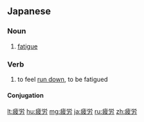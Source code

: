 ==Japanese==
{{ja-kanjitab|ひ|ろう|yomi=o}}

===Noun===
{{ja-noun|ひろう|kyu=疲勞}}

# [[fatigue]]

===Verb===
{{ja-verb-suru|ひろう|kyu=疲勞}}

# to feel [[run down]], to be fatigued

====Conjugation====
{{ja-suru|ひろう}}

[[lt:疲労]]
[[hu:疲労]]
[[mg:疲労]]
[[ja:疲労]]
[[ru:疲労]]
[[zh:疲労]]